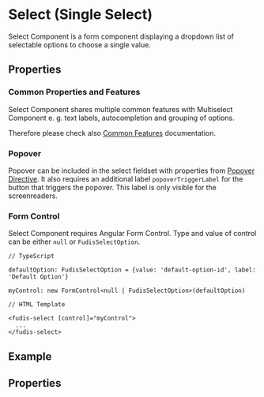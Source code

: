 
<Meta title="Components/Form/Select/Select" />

# Select (Single Select)

Select Component is a form component displaying a dropdown list of selectable options to choose a single value.

## Properties

### Common Properties and Features

Select Component shares multiple common features with Multiselect Component e. g. text labels, autocompletion and grouping of options.

Therefore please check also [Common Features](/docs/components-form-select-common-features--documentation) documentation.

### Popover

Popover can be included in the select fieldset with properties from [Popover Directive](/docs/directives-popover--documentation). It also requires an additional label `popoverTriggerLabel` for the button that triggers the popover. This label is only visible for the screenreaders.

### Form Control

Select Component requires Angular Form Control. Type and value of control can be either `null` or `FudisSelectOption`.

```
// TypeScript

defaultOption: FudisSelectOption = {value: 'default-option-id', label: 'Default Option'}

myControl: new FormControl<null | FudisSelectOption>(defaultOption)

// HTML Template

<fudis-select [control]="myControl">
  ...
</fudis-select>

```

## Example

<Canvas of={Stories.Example} />

## Properties

<ArgTypes of={SelectComponent} exclude={selectArgsTableExclude} />
